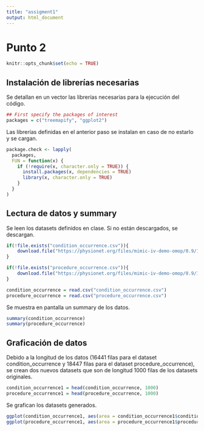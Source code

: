 ```yaml
---
title: "assigment1"
output: html_document
---
```


# Punto 2

```r
knitr::opts_chunk$set(echo = TRUE)
```

## Instalación de librerías necesarias

Se detallan en un vector las librerías necesarias para la ejecución del código.

```r
## First specify the packages of interest
packages = c("treemapify", "ggplot2")
```

Las librerías definidas en el anterior paso se instalan en caso de no estarlo y se cargan.
```r
package.check <- lapply(
  packages,
  FUN = function(x) {
    if (!require(x, character.only = TRUE)) {
      install.packages(x, dependencies = TRUE)
      library(x, character.only = TRUE)
    }
  }
)
```

## Lectura de datos y summary

Se leen los datasets definidos en clase. Si no están descargados, se descargan.

```r

if(!file.exists("condition_occurrence.csv")){
    download.file("https://physionet.org/files/mimic-iv-demo-omop/0.9/1_omop_data_csv/condition_occurrence.csv", "condition_occurrence.csv")
}

if(!file.exists("procedure_occurrence.csv")){
    download.file("https://physionet.org/files/mimic-iv-demo-omop/0.9/1_omop_data_csv/procedure_occurrence.csv", "procedure_occurrence.csv")
}

condition_occurrence = read.csv("condition_occurrence.csv")
procedure_occurrence = read.csv("procedure_occurrence.csv")
```

Se muestra en pantalla un summary de los datos.

```r
summary(condition_occurrence)
summary(procedure_occurrence)
```

## Graficación de datos

Debido a la longitud de los datos (16441 filas para el dataset condition_occurrence y 18447 filas para el dataset procedure_occurrence), se crean dos nuevos datasets que son de longitud 1000 filas de los datasets originales.  

```r
condition_occurrence1 = head(condition_occurrence, 1000)
procedure_occurrence1 = head(procedure_occurrence, 1000)
```

Se grafican los datasets generados.
```r
ggplot(condition_occurrence1, aes(area = condition_occurrence1$condition_concept_id, fill = condition_occurrence1$condition_type_concept_id)) + geom_treemap()
ggplot(procedure_occurrence1, aes(area = procedure_occurrence1$procedure_concept_id, fill = procedure_occurrence1$procedure_type_concept_id)) + geom_treemap()
```
